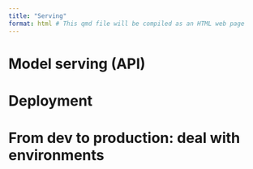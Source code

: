 ```yaml
---
title: "Serving"
format: html # This qmd file will be compiled as an HTML web page
---
```


# Model serving (API)

# Deployment

# From dev to production: deal with environments


